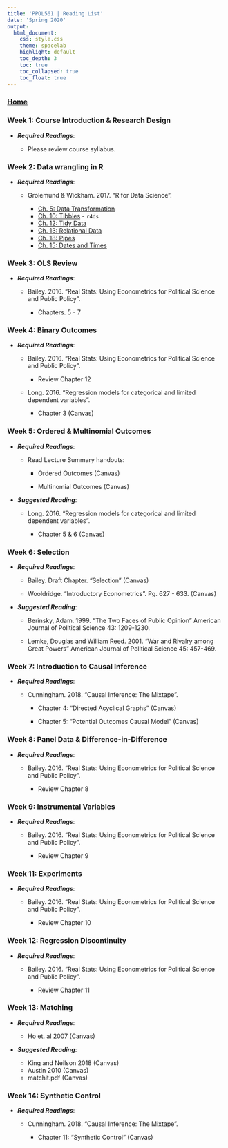 ```yaml
---
title: 'PPOL561 | Reading List'
date: 'Spring 2020'
output: 
  html_document:
    css: style.css
    theme: spacelab
    highlight: default
    toc_depth: 3
    toc: true
    toc_collapsed: true
    toc_float: true
---
```


### [Home](../index.html)


### Week 1: Course Introduction & Research Design

- **_Required Readings_**:

  - Please review course syllabus. 
  
### Week 2: Data wrangling in R

- **_Required Readings_**:
    
  - Grolemund & Wickham. 2017. "R for Data Science".
  
      + [Ch. 5: Data Transformation](https://r4ds.had.co.nz/transform.html) 
      + [Ch. 10: Tibbles](https://r4ds.had.co.nz/tibbles.html) - `r4ds`
      + [Ch. 12: Tidy Data](https://r4ds.had.co.nz/tidy-data.html) 
      + [Ch. 13: Relational Data](https://r4ds.had.co.nz/relational-data.html)
      + [Ch. 18: Pipes](https://r4ds.had.co.nz/pipes.html) 
      + [Ch. 15: Dates and Times](https://r4ds.had.co.nz/dates-and-times.html) 
      
### Week 3: OLS Review 

- **_Required Readings_**:
  
  - Bailey. 2016. "Real Stats: Using Econometrics for Political Science and Public Policy".
    
      + Chapters. 5 - 7
  
### Week 4: Binary Outcomes

- **_Required Readings_**:
  
  - Bailey. 2016. "Real Stats: Using Econometrics for Political Science and Public Policy".
    
      + Review Chapter 12
      
  - Long. 2016. "Regression models for categorical and limited dependent variables".
    
      + Chapter 3 (Canvas)
      
      
### Week 5: Ordered & Multinomial Outcomes

- **_Required Readings_**:
  
  - Read Lecture Summary handouts:
    
      - Ordered Outcomes (Canvas)
      
      - Multinomial Outcomes (Canvas)
    
- **_Suggested Reading_**:

  - Long. 2016. "Regression models for categorical and limited dependent variables".
    
      + Chapter 5 & 6 (Canvas)
      
### Week 6: Selection

- **_Required Readings_**:

  - Bailey. Draft Chapter. "Selection" (Canvas)
  
  - Wooldridge. "Introductory Econometrics". Pg. 627 - 633. (Canvas)
  
- **_Suggested Reading_**:

  - Berinsky, Adam. 1999. “The Two Faces of Public Opinion” American Journal of Political Science 43: 1209-1230.
  
  - Lemke, Douglas and William Reed. 2001. “War and Rivalry among Great Powers” American Journal of Political Science 45: 457-469.
  
  
### Week 7: Introduction to Causal Inference

- **_Required Readings_**:
  
  - Cunningham. 2018. "Causal Inference: The Mixtape".
      
      + Chapter 4: "Directed Acyclical Graphs" (Canvas)
          
      + Chapter 5: "Potential Outcomes Causal Model" (Canvas)
      
    
### Week 8: Panel Data & Difference-in-Difference

- **_Required Readings_**:

  - Bailey. 2016. "Real Stats: Using Econometrics for Political Science and Public Policy".
    
      + Review Chapter 8
      
      
### Week 9: Instrumental Variables

- **_Required Readings_**:

  - Bailey. 2016. "Real Stats: Using Econometrics for Political Science and Public Policy".
    
      + Review Chapter 9
      
      
### Week 11: Experiments

- **_Required Readings_**:

  - Bailey. 2016. "Real Stats: Using Econometrics for Political Science and Public Policy".
    
      + Review Chapter 10
      
### Week 12: Regression Discontinuity

- **_Required Readings_**:

  - Bailey. 2016. "Real Stats: Using Econometrics for Political Science and Public Policy".
    
      + Review Chapter 11
      
### Week 13: Matching

- **_Required Readings_**:
  
  - Ho et. al 2007 (Canvas)
  
- **_Suggested Reading_**:
  
  - King and Neilson 2018 (Canvas)
  - Austin 2010 (Canvas)  
  - matchit.pdf (Canvas)

### Week 14: Synthetic Control

- **_Required Readings_**:

  - Cunningham. 2018. "Causal Inference: The Mixtape".
      
      + Chapter 11: "Synthetic Control" (Canvas)
 